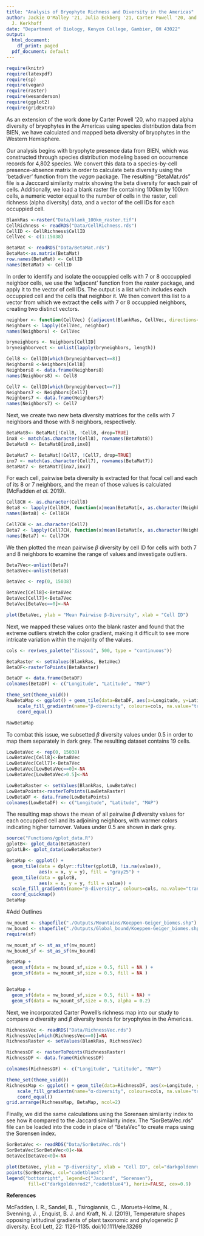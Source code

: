 ```yaml
---
title: "Analysis of Bryophyte Richness and Diversity in the Americas"
author: Jackie O'Malley '21, Julia Eckberg '21, Carter Powell '20, and Dr. Andrew
  J. Kerkhoff
date: "Department of Biology, Kenyon College, Gambier, OH 43022"
output:
  html_document:
    df_print: paged
  pdf_document: default
---
```


```r
require(knitr)
require(latexpdf)
require(sp)
require(vegan)
require(raster)
require(wesanderson)
require(ggplot2)
require(gridExtra)
```

As an extension of the work done by Carter Powell '20, who mapped alpha diversity of bryophytes in the Americas using species distribution data from BIEN, we have calculated and mapped beta diversity of bryophytes in the Western Hemisphere.


Our analysis begins with bryophyte presence data from BIEN, which was constructed through species distribution modeling based on occurrence records for 4,802 species. We convert this data to a species-by-cell presence-absence matrix in order to calculate beta diversity using the 'betadiver' function from the *vegan* package. The resulting "BetaMat.rds" file is a Jacccard similarity matrix showing the beta diversity for each pair of cells. Additionally, we load a blank raster file containing 100km by 100km cells, a numeric vector equal to the number of cells in the raster, cell richness (alpha diversity) data, and a vector of the cell IDs for each occuppied cell. 

```r
BlankRas <-raster("Data/blank_100km_raster.tif")
CellRichness <- readRDS("Data/CellRichness.rds")
CellID <- CellRichness$CellID
CellVec <- c(1:15038)

BetaMat <- readRDS("Data/BetaMat.rds")
BetaMat<-as.matrix(BetaMat)
row.names(BetaMat) <- CellID
names(BetaMat) <- CellID
```

In order to identify and isolate the occuppied cells with 7 or 8 occcuppied neighbor cells, we use the 'adjacent' function from the *raster* package, and apply it to the vector of cell IDs. The output is a list which includes each occuppied cell and the cells that neighbor it. We then convert this list to a vector from which we extract the cells with 7 or 8 occuppied neighbors, creating two distinct vectors.

```r
neighbor <- function(CellVec) {(adjacent(BlankRas, CellVec, directions=8, pairs=FALSE, target=CellID, sorted=TRUE, include=FALSE, id=FALSE))}
Neighbors <- lapply(CellVec, neighbor)
names(Neighbors) <- CellVec

bryneighbors <- Neighbors[CellID]
bryneighborvect <- unlist(lapply(bryneighbors, length))

Cell8 <- CellID[which(bryneighborvect==8)]
Neighbors8 <-Neighbors[Cell8]
Neighbors8 <- data.frame(Neighbors8)
names(Neighbors8) <- Cell8

Cell7 <- CellID[which(bryneighborvect==7)]
Neighbors7 <- Neighbors[Cell7]
Neighbors7 <- data.frame(Neighbors7)
names(Neighbors7) <- Cell7
```


Next, we create two new beta diversity matrices for the cells with 7 neighbors and those with 8 neighbors, respectively. 
```r
BetaMat8<- BetaMat[!Cell8, !Cell8, drop=TRUE]
inx8 <- match(as.character(Cell8), rownames(BetaMat8))
BetaMat8 <- BetaMat8[inx8,inx8]

BetaMat7 <- BetaMat[!Cell7, !Cell7, drop=TRUE]
inx7 <- match(as.character(Cell7), rownames(BetaMat7))
BetaMat7 <- BetaMat7[inx7,inx7]
```


For each cell, pairwise beta diversity is extracted for that focal cell and each of its 8 or 7 neighbors, and the mean of those values is calculated (McFadden *et al.* 2019). 

```r
Cell8CH <- as.character(Cell8)
Beta8 <- lapply(Cell8CH, function(x)mean(BetaMat[x, as.character(Neighbors8[,x])]))
names(Beta8) <- Cell8CH

Cell7CH <- as.character(Cell7)
Beta7 <- lapply(Cell7CH, function(x)mean(BetaMat[x, as.character(Neighbors7[,x])]))
names(Beta7) <- Cell7CH
```


We then plotted the mean pairwise $\beta$ diversity by cell ID for cells with both 7 and 8 neighbors to examine the range of values and investigate outliers.
```r
Beta7Vec<-unlist(Beta7)
Beta8Vec<-unlist(Beta8)

BetaVec <- rep(0, 15038)

BetaVec[Cell8]<-Beta8Vec
BetaVec[Cell7]<-Beta7Vec
BetaVec[BetaVec==0]<-NA

plot(BetaVec, ylab = "Mean Pairwise β-Diversity", xlab = "Cell ID")
```


Next, we mapped these values onto the blank raster and found that the extreme outliers stretch the color gradient, making it difficult to see more intricate variation within the majority of the values. 
```r
cols <- rev(wes_palette("Zissou1", 500, type = "continuous"))

BetaRaster <- setValues(BlankRas, BetaVec)
BetaDF<-rasterToPoints(BetaRaster)

BetaDF <- data.frame(BetaDF)
colnames(BetaDF) <- c("Longitude", "Latitude", "MAP")

theme_set(theme_void())
RawBetaMap <- ggplot() + geom_tile(data=BetaDF, aes(x=Longitude, y=Latitude, fill=MAP)) + 
    scale_fill_gradientn(name="β-diversity", colours=cols, na.value="transparent", limits = c(0,1)) + 
    coord_equal() 

RawBetaMap
```


To combat this issue, we subsetted $\beta$ diversity values under 0.5 in order to map them separately in dark grey. The resulting dataset contains 19 cells.
```r
LowBetaVec <- rep(0, 15038)
LowBetaVec[Cell8]<-Beta8Vec
LowBetaVec[Cell7]<-Beta7Vec
LowBetaVec[LowBetaVec==0]<-NA
LowBetaVec[LowBetaVec>0.5]<-NA

LowBetaRaster <- setValues(BlankRas, LowBetaVec)
LowBetaPoints<-rasterToPoints(LowBetaRaster)
LowBetaDF <- data.frame(LowBetaPoints)
colnames(LowBetaDF) <- c("Longitude", "Latitude", "MAP")
```


The resulting map shows the mean of all pairwise $\beta$ diversity values for each occuppied cell and its adjoining neighbors, with warmer colors indicating higher turnover. Values under 0.5 are shown in dark grey.
```r
source("Functions/gplot_data.R")
gplotB<- gplot_data(BetaRaster)
gplotLB<- gplot_data(LowBetaRaster)

BetaMap <- ggplot() +
  geom_tile(data = dplyr::filter(gplotLB, !is.na(value)), 
            aes(x = x, y = y), fill = "gray25") +
  geom_tile(data = gplotB, 
            aes(x = x, y = y, fill = value)) +
  scale_fill_gradientn(name="β-diversity", colours=cols, na.value="transparent", limits = c(0.5,1)) +
  coord_quickmap()
BetaMap
```


#Add Outlines
```r
nw_mount <- shapefile("./Outputs/Mountains/Koeppen-Geiger_biomes.shp")
nw_bound <- shapefile("./Outputs/Global_bound/Koeppen-Geiger_biomes.shp")
require(sf)

nw_mount_sf <- st_as_sf(nw_mount)
nw_bound_sf <- st_as_sf(nw_bound)

BetaMap +
  geom_sf(data = nw_bound_sf,size = 0.5, fill = NA ) + 
  geom_sf(data = nw_mount_sf,size = 0.5, fill = NA )


BetaMap +
  geom_sf(data = nw_bound_sf,size = 0.5, fill = NA) + 
  geom_sf(data = nw_mount_sf,size = 0.5, alpha = 0.2)
```


Next, we incorporated Carter Powell's richness map into our study to compare $\alpha$ diversity and $\beta$ diversity trends for bryophytes in the Americas. 
```r
RichnessVec <- readRDS("Data/RichnessVec.rds")
RichnessVec[which(RichnessVec==0)]=NA
RichnessRaster <- setValues(BlankRas, RichnessVec)

RichnessDF <- rasterToPoints(RichnessRaster)
RichnessDF <- data.frame(RichnessDF)

colnames(RichnessDF) <- c("Longitude", "Latitude", "MAP")

theme_set(theme_void())
RichnessMap <- ggplot() + geom_tile(data=RichnessDF, aes(x=Longitude, y=Latitude, fill=MAP)) +   
    scale_fill_gradientn(name="α-diversity", colours=cols, na.value="transparent") +
    coord_equal() 
grid.arrange(RichnessMap, BetaMap, ncol=2)
```


Finally, we did the same calculations using the Sorensen similarity index to see how it compared to the Jaccard similarity index. The "SorBetaVec.rds" file can be loaded into the code in place of "BetaVec" to create maps using the Sorensen index.
```r
SorBetaVec <- readRDS("Data/SorBetaVec.rds")
SorBetaVec[SorBetaVec<0]<-NA
BetaVec[BetaVec<0]<-NA

plot(BetaVec, ylab = "β-diversity", xlab = "Cell ID", col="darkgoldenrod2")
points(SorBetaVec, col="cadetblue4")
legend("bottomright", legend=c("Jaccard", "Sorensen"),
        fill=c("darkgoldenrod2","cadetblue4"), horiz=FALSE, cex=0.9)

```


**References**

McFadden, I. R., Sandel, B. , Tsirogiannis, C. , Morueta‐Holme, N. , Svenning, J. , Enquist, B. J. and Kraft, N. J. (2019), Temperature shapes opposing latitudinal gradients of plant taxonomic and phylogenetic $\beta$ diversity. Ecol Lett, 22: 1126-1135. doi:10.1111/ele.13269
